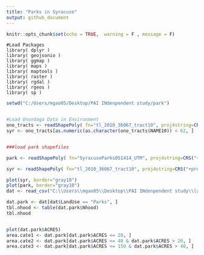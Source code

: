 ```yaml
---
title: "Parks in Syracuse"
output: github_document
---
```


```r
knitr::opts_chunk$set(echo = TRUE,  warning = F , message = F)
```


```{}
#Load Packages
library( dplyr )
library( geojsonio )
library( ggmap )
library( maps )
library( maptools )
library( raster )
library( rgdal )
library( rgeos )
library( sp )
```



```r
setwd("C:/Users/mgao05/Desktop/PAI INdenpendent study/park")


#Load Onondaga Data in Environment
ono_tracts <- readShapePoly( fn="tl_2010_36067_tract10", proj4string=CRS("+proj=longlat +datum=WGS84") )
syr <- ono_tracts[as.numeric(as.character(ono_tracts$NAME10)) < 62, ]


###load park shapefiles

park <- readShapePoly( fn="SyracuseParks051414_UTM", proj4string=CRS("+proj=longlat +datum=WGS84") )

syr <- readShapePoly( fn="tl_2010_36067_tract10", proj4string=CRS("+proj=longlat +datum=WGS84") )

plot(syr, border="gray10")
plot(park, border="gray10")
dat <- read_csv("C:\\Users\\mgao05\\Desktop\\PAI INdenpendent study\\landbank\\SyracuseLandBank\\DATA\\RAW_DATA\\public_park.csv")

dat.park <- dat[dat$LandUse == "Parks", ]
tbl.nhood <- table(dat.park$Nhood)
tbl.nhood


plot(dat.park$ACRES)
area.cate1 <- dat.park[dat.park$ACRES <= 20, ]
area.cate2 <- dat.park[dat.park$ACRES <= 40 & dat.park$ACRES > 20, ]
area.cate3 <- dat.park[dat.park$ACRES <= 150 & dat.park$ACRES > 40, ]




```


